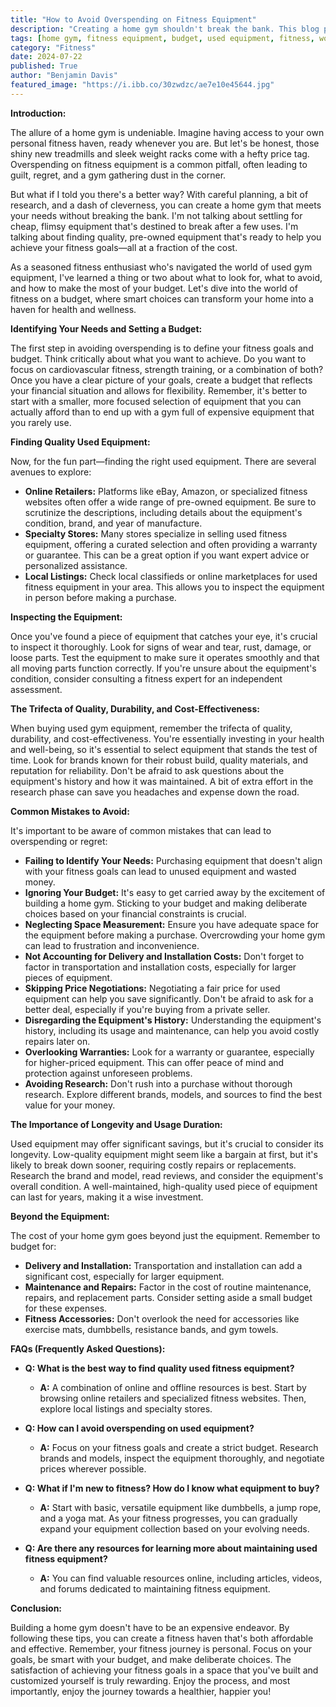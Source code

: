 ```yaml
---
title: "How to Avoid Overspending on Fitness Equipment"
description: "Creating a home gym shouldn't break the bank. This blog post provides practical tips on finding quality used fitness equipment, setting a budget, and avoiding common mistakes. Learn how to build a functional and affordable gym for your fitness goals."
tags: [home gym, fitness equipment, budget, used equipment, fitness, workout, exercise, gym, saving money, health, wellness, tips, advice]
category: "Fitness"
date: 2024-07-22
published: True
author: "Benjamin Davis"
featured_image: "https://i.ibb.co/30zwdzc/ae7e10e45644.jpg"
---
```



**Introduction:**

The allure of a home gym is undeniable. Imagine having access to your own personal fitness haven, ready whenever you are.  But let's be honest, those shiny new treadmills and sleek weight racks come with a hefty price tag.  Overspending on fitness equipment is a common pitfall, often leading to guilt, regret, and a gym gathering dust in the corner. 

But what if I told you there's a better way?  With careful planning, a bit of research, and a dash of cleverness, you can create a home gym that meets your needs without breaking the bank. I'm not talking about settling for cheap, flimsy equipment that's destined to break after a few uses.  I'm talking about finding quality, pre-owned equipment that's ready to help you achieve your fitness goals—all at a fraction of the cost.

As a seasoned fitness enthusiast who's navigated the world of used gym equipment, I've learned a thing or two about what to look for, what to avoid, and how to make the most of your budget.  Let's dive into the world of fitness on a budget, where smart choices can transform your home into a haven for health and wellness.

**Identifying Your Needs and Setting a Budget:**

The first step in avoiding overspending is to define your fitness goals and budget.  Think critically about what you want to achieve.  Do you want to focus on cardiovascular fitness, strength training, or a combination of both?  Once you have a clear picture of your goals,  create a budget that reflects your financial situation and allows for flexibility. Remember, it's better to start with a smaller, more focused selection of equipment that you can actually afford than to end up with a gym full of expensive equipment that you rarely use.

**Finding Quality Used Equipment:**

Now, for the fun part—finding the right used equipment.  There are several avenues to explore:

* **Online Retailers:**  Platforms like eBay, Amazon, or specialized fitness websites often offer a wide range of pre-owned equipment.  Be sure to scrutinize the descriptions, including details about the equipment's condition, brand, and year of manufacture.
* **Specialty Stores:**  Many stores specialize in selling used fitness equipment, offering a curated selection and often providing a warranty or guarantee.  This can be a great option if you want expert advice or personalized assistance.
* **Local Listings:**  Check local classifieds or online marketplaces for used fitness equipment in your area.  This allows you to inspect the equipment in person before making a purchase.

**Inspecting the Equipment:**

Once you've found a piece of equipment that catches your eye, it's crucial to inspect it thoroughly.  Look for signs of wear and tear, rust, damage, or loose parts.  Test the equipment to make sure it operates smoothly and that all moving parts function correctly.  If you're unsure about the equipment's condition, consider consulting a fitness expert for an independent assessment.

**The Trifecta of Quality, Durability, and Cost-Effectiveness:**

When buying used gym equipment, remember the trifecta of quality, durability, and cost-effectiveness. You're essentially investing in your health and well-being, so it's essential to select equipment that stands the test of time.   Look for brands known for their robust build, quality materials, and reputation for reliability.  Don't be afraid to ask questions about the equipment's history and how it was maintained.  A bit of extra effort in the research phase can save you headaches and expense down the road.

**Common Mistakes to Avoid:**

It's important to be aware of common mistakes that can lead to overspending or regret:

* **Failing to Identify Your Needs:**  Purchasing equipment that doesn't align with your fitness goals can lead to unused equipment and wasted money.  
* **Ignoring Your Budget:**  It's easy to get carried away by the excitement of building a home gym.  Sticking to your budget and making deliberate choices based on your financial constraints is crucial.
* **Neglecting Space Measurement:**  Ensure you have adequate space for the equipment before making a purchase.  Overcrowding your home gym can lead to frustration and inconvenience.
* **Not Accounting for Delivery and Installation Costs:**  Don't forget to factor in transportation and installation costs, especially for larger pieces of equipment.
* **Skipping Price Negotiations:**  Negotiating a fair price for used equipment can help you save significantly.  Don't be afraid to ask for a better deal, especially if you're buying from a private seller.
* **Disregarding the Equipment's History:**  Understanding the equipment's history, including its usage and maintenance, can help you avoid costly repairs later on.
* **Overlooking Warranties:**  Look for a warranty or guarantee, especially for higher-priced equipment.  This can offer peace of mind and protection against unforeseen problems.
* **Avoiding Research:**  Don't rush into a purchase without thorough research.  Explore different brands, models, and sources to find the best value for your money.

**The Importance of Longevity and Usage Duration:**

Used equipment may offer significant savings, but it's crucial to consider its longevity.  Low-quality equipment might seem like a bargain at first, but it's likely to break down sooner, requiring costly repairs or replacements.  Research the brand and model, read reviews, and consider the equipment's overall condition.  A well-maintained, high-quality used piece of equipment can last for years, making it a wise investment.

**Beyond the Equipment:**

The cost of your home gym goes beyond just the equipment.  Remember to budget for:

* **Delivery and Installation:**  Transportation and installation can add a significant cost, especially for larger equipment.
* **Maintenance and Repairs:**  Factor in the cost of routine maintenance, repairs, and replacement parts.  Consider setting aside a small budget for these expenses.
* **Fitness Accessories:**  Don't overlook the need for accessories like exercise mats, dumbbells, resistance bands, and gym towels.  

**FAQs (Frequently Asked Questions):**

* **Q: What is the best way to find quality used fitness equipment?**
   * **A:**  A combination of online and offline resources is best.  Start by browsing online retailers and specialized fitness websites.  Then, explore local listings and specialty stores.  

* **Q:  How can I avoid overspending on used equipment?**
   * **A:**  Focus on your fitness goals and create a strict budget.  Research brands and models, inspect the equipment thoroughly, and negotiate prices wherever possible.

* **Q:  What if I'm new to fitness?  How do I know what equipment to buy?**
   * **A:**  Start with basic, versatile equipment like dumbbells, a jump rope, and a yoga mat.  As your fitness progresses, you can gradually expand your equipment collection based on your evolving needs.

* **Q:  Are there any resources for learning more about maintaining used fitness equipment?**
   * **A:**  You can find valuable resources online, including articles, videos, and forums dedicated to maintaining fitness equipment.  

**Conclusion:**

Building a home gym doesn't have to be an expensive endeavor.  By following these tips, you can create a fitness haven that's both affordable and effective. Remember, your fitness journey is personal.  Focus on your goals, be smart with your budget, and make deliberate choices.   The satisfaction of achieving your fitness goals in a space that you've built and customized yourself is truly rewarding.  Enjoy the process, and most importantly, enjoy the journey towards a healthier, happier you! 